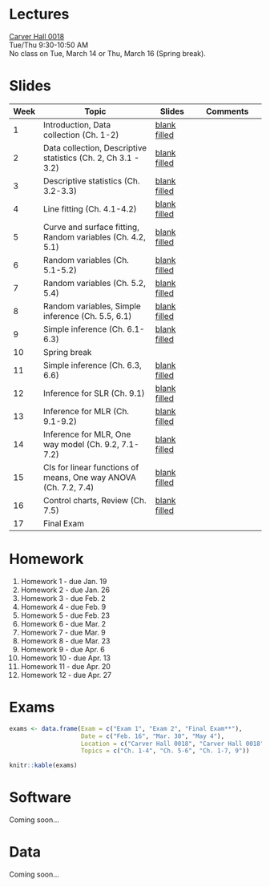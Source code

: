 <br/>

# Lectures

[Carver Hall 0018](http://www.fpm.iastate.edu/roomscheduling/room.asp?room_id=29)  
Tue/Thu 9:30-10:50 AM  
No class on Tue, March 14 or Thu, March 16 (Spring break).   

# Slides

Week | Topic | Slides | Comments
--- | ---------------------- | -------- | -------------
1  | Introduction, Data collection (Ch. 1-2) | [blank]() [filled]() |  
2  | Data collection, Descriptive statistics (Ch. 2, Ch 3.1 - 3.2) | [blank]() [filled]() |  
3  | Descriptive statistics (Ch. 3.2-3.3) | [blank]() [filled]() |  
4  | Line fitting (Ch. 4.1-4.2) | [blank]() [filled]() |  
5  | Curve and surface fitting, Random variables (Ch. 4.2, 5.1) | [blank]() [filled]() |  
6  | Random variables (Ch. 5.1-5.2) | [blank]() [filled]() |  
7  | Random variables (Ch. 5.2, 5.4) | [blank]() [filled]() |  
8  | Random variables, Simple inference (Ch. 5.5, 6.1) | [blank]() [filled]() |  
9  | Simple inference (Ch. 6.1-6.3) | [blank]() [filled]() |  
10  | Spring break |  |  
11  | Simple inference (Ch. 6.3, 6.6) | [blank]() [filled]() |  
12  | Inference for SLR (Ch. 9.1) | [blank]() [filled]() |  
13  | Inference for MLR (Ch. 9.1-9.2) | [blank]() [filled]() |  
14  | Inference for MLR, One way model (Ch. 9.2, 7.1-7.2) | [blank]() [filled]() |  
15  | CIs for linear functions of means, One way ANOVA (Ch. 7.2, 7.4) | [blank]() [filled]() |  
16  | Control charts, Review (Ch. 7.5) | [blank]() [filled]() |  
17  | Final Exam |  |  


# Homework

1. Homework 1 - due Jan. 19
2. Homework 2 - due Jan. 26
3. Homework 3 - due Feb. 2
4. Homework 4 - due Feb. 9
5. Homework 5 - due Feb. 23
6. Homework 6 - due Mar. 2
7. Homework 7 - due Mar. 9
8. Homework 8 - due Mar. 23
9. Homework 9 - due Apr. 6
10. Homework 10 - due Apr. 13
11. Homework 11 - due Apr. 20
12. Homework 12 - due Apr. 27

# Exams

```r
exams <- data.frame(Exam = c("Exam 1", "Exam 2", "Final Exam**"),
                    Date = c("Feb. 16", "Mar. 30", "May 4"),
                    Location = c("Carver Hall 0018", "Carver Hall 0018", "Carver Hall 0018"),
                    Topics = c("Ch. 1-4", "Ch. 5-6", "Ch. 1-7, 9"))

knitr::kable(exams)
```

# Software

Coming soon...

# Data

Coming soon...